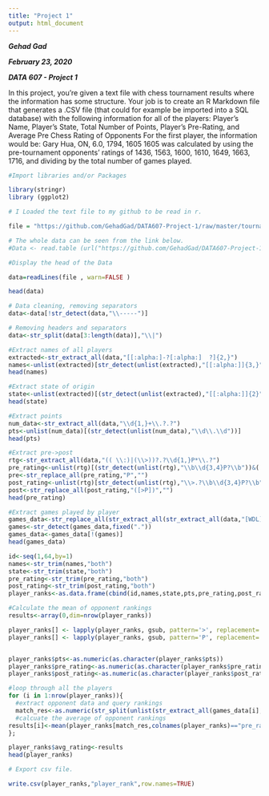 ---
title: "Project 1"
output: html_document
---

***Gehad Gad***

***February 23, 2020***

***DATA 607 - Project 1***



In this project, you’re given a text file with chess tournament results where the information has some structure. Your
job is to create an R Markdown file that generates a .CSV file (that could for example be imported into a SQL database)
with the following information for all of the players:
Player’s Name, Player’s State, Total Number of Points, Player’s Pre-Rating, and Average Pre Chess Rating of Opponents
For the first player, the information would be:
Gary Hua, ON, 6.0, 1794, 1605
1605 was calculated by using the pre-tournament opponents’ ratings of 1436, 1563, 1600, 1610, 1649, 1663, 1716, and
dividing by the total number of games played.


```{r}
#Import libraries and/or Packages

library(stringr)
library (ggplot2)
```


```{r}

# I Loaded the text file to my github to be read in r.

file = "https://github.com/GehadGad/DATA607-Project-1/raw/master/tournamentinfo.txt"

# The whole data can be seen from the link below.
#Data <- read.table (url("https://github.com/GehadGad/DATA607-Project-1/raw/master/tournamentinfo.txt"), sep = ",")

```


```{r}
#Display the head of the Data

data=readLines(file , warn=FALSE )

head(data)
```


```{r}
# Data cleaning, removing separators
data<-data[!str_detect(data,"\\-----")]

# Removing headers and separators
data<-str_split(data[3:length(data)],"\\|")

```


```{r}

#Extract names of all players
extracted<-str_extract_all(data,"[[:alpha:]-?[:alpha:]  ?]{2,}")
names<-unlist(extracted)[str_detect(unlist(extracted),"[[:alpha:]]{3,}")]
head(names)

```


```{r}
#Extract state of origin
state<-unlist(extracted)[(str_detect(unlist(extracted),"[[:alpha:]]{2}"))&(!str_detect(unlist(extracted),"[[:alpha:]]{3,}"))]
head(state)

```


```{r}
#Extract points
num_data<-str_extract_all(data,"\\d{1,}+\\.?.?")
pts<-unlist(num_data)[(str_detect(unlist(num_data),"\\d\\.\\d"))]
head(pts)
```

```{r}
#Extract pre->post
rtg<-str_extract_all(data,"(( \\:)|(\\>))?.?\\d{1,}P*\\.?")
pre_rating<-unlist(rtg)[(str_detect(unlist(rtg),"\\b\\d{3,4}P?\\b"))&(!str_detect(unlist(rtg),"\\>.?\\b\\d{3,4}P?\\b"))]
pre<-str_replace_all(pre_rating,"P","")
post_rating<-unlist(rtg)[str_detect(unlist(rtg),"\\>.?\\b\\d{3,4}P?\\b")]
post<-str_replace_all(post_rating,"([>P])","")
head(pre_rating)

```



```{r}
#Extract games played by player
games_data<-str_replace_all(str_extract_all(str_extract_all(data,"[WDL]...\\d{1,2}"),"\\.?\\d{1,2}"),"\\b[0]\\b",".")
games<-str_detect(games_data,fixed("."))
games_data<-games_data[!(games)]
head(games_data)

id<-seq(1,64,by=1)
names<-str_trim(names,"both")
state<-str_trim(state,"both")
pre_rating<-str_trim(pre_rating,"both")
post_rating<-str_trim(post_rating,"both")
player_ranks<-as.data.frame(cbind(id,names,state,pts,pre_rating,post_rating))
```

```{r}
#Calculate the mean of opponent rankings
results<-array(0,dim=nrow(player_ranks))

player_ranks[] <- lapply(player_ranks, gsub, pattern='>', replacement='')
player_ranks[] <- lapply(player_ranks, gsub, pattern='P', replacement='')


player_ranks$pts<-as.numeric(as.character(player_ranks$pts))
player_ranks$pre_rating<-as.numeric(as.character(player_ranks$pre_rating))
player_ranks$post_rating<-as.numeric(as.character(player_ranks$post_rating))

#loop through all the players
for (i in 1:nrow(player_ranks)){ 
  #extract opponent data and query rankings
  match_res<-as.numeric(str_split(unlist(str_extract_all(games_data[i],"\\d{1,2}"))," "))
  #calcuate the average of opponent rankings
results[i]<-mean(player_ranks[match_res,colnames(player_ranks)=="pre_rating"])
};

player_ranks$avg_rating<-results
head(player_ranks)

```



```{r}

# Export csv file.

write.csv(player_ranks,"player_rank",row.names=TRUE)

```



